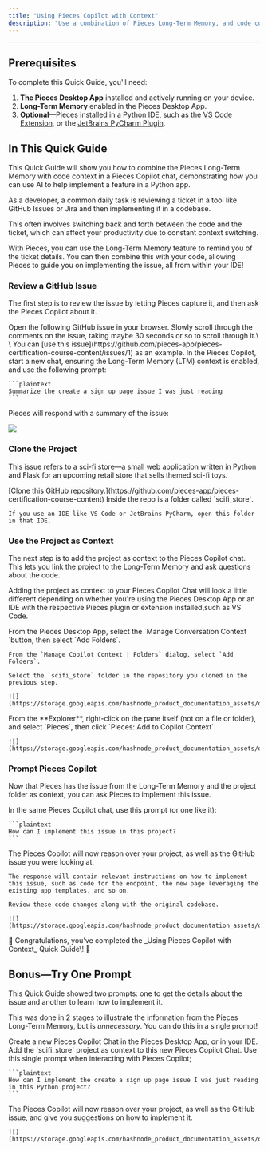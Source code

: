 ```yaml
---
title: "Using Pieces Copilot with Context"
description: "Use a combination of Pieces Long-Term Memory, and code context, to get help implementing a feature."
---
```


---

## Prerequisites

To complete this Quick Guide, you'll need:

1. **The Pieces Desktop App** installed and actively running on your device.
2. **Long-Term Memory** enabled in the Pieces Desktop App.
3. **Optional**—Pieces installed in a Python IDE, such as the [VS Code Extension](https://docs.pieces.app/products/extensions-plugins/visual-studio-code), or the [JetBrains PyCharm Plugin](https://docs.pieces.app/products/extensions-plugins/jetbrains).

## In This Quick Guide

This Quick Guide will show you how to combine the Pieces Long-Term Memory with code context in a Pieces Copilot chat, demonstrating how you can use AI to help implement a feature in a Python app.

As a developer, a common daily task is reviewing a ticket in a tool like GitHub Issues or Jira and then implementing it in a codebase.

This often involves switching back and forth between the code and the ticket, which can affect your productivity due to constant context switching.

With Pieces, you can use the Long-Term Memory feature to remind you of the ticket details. You can then combine this with your code, allowing Pieces to guide you on implementing the issue, all from within your IDE\!

### Review a GitHub Issue

The first step is to review the issue by letting Pieces capture it, and then ask the Pieces Copilot about it.

<Steps>
  <Step title="Review the GitHub Issue">
    Open the following GitHub issue in your browser. Slowly scroll through the comments on the issue, taking maybe 30 seconds or so to scroll through it.\
    \
    You can [use this issue](https://github.com/pieces-app/pieces-certification-course-content/issues/1) as an example.
  </Step>
  <Step title="Ask Pieces About the Issue">
    In the Pieces Copilot, start a new chat, ensuring the Long-Term Memory (LTM) context is enabled, and use the following prompt:

    ```plaintext
    Summarize the create a sign up page issue I was just reading
    ```
  </Step>
</Steps>

Pieces will respond with a summary of the issue:

![](https://storage.googleapis.com/hashnode_product_documentation_assets/quick_guides/using_pieces_copilot_with_memory_context/summarize_this_issue_demo.png)

### Clone the Project

This issue refers to a sci-fi store—a small web application written in Python and Flask for an upcoming retail store that sells themed sci-fi toys.

<Steps>
  <Step title="Clone the Project Repo">
    [Clone this GitHub repository.](https://github.com/pieces-app/pieces-certification-course-content)
  </Step>
  <Step title="Navigate to the Sci-Fi Store folder">
    Inside the repo is a folder called `scifi_store`.

    If you use an IDE like VS Code or JetBrains PyCharm, open this folder in that IDE.
  </Step>
</Steps>

### Use the Project as Context

The next step is to add the project as context to the Pieces Copilot chat. This lets you link the project to the Long-Term Memory and ask questions about the code.

Adding the project as context to your Pieces Copilot Chat will look a little different depending on whether you're using the Pieces Desktop App or an IDE with the respective Pieces plugin or extension installed,such as VS Code.

<Steps>
  <Step title="via Pieces Desktop App">
    From the Pieces Desktop App, select the `Manage Conversation Context `button, then select `Add Folders`.

    From the `Manage Copilot Context | Folders` dialog, select `Add Folders`.

    Select the `scifi_store` folder in the repository you cloned in the previous step.

    ![](https://storage.googleapis.com/hashnode_product_documentation_assets/quick_guides/using_pieces_copilot_with_memory_context/add_as_context_PFD.png)
  </Step>
  <Step title="via VS Code with Pieces Installed">
    From the **Explorer**, right-click on the pane itself (not on a file or folder), and select `Pieces`, then click `Pieces: Add to Copilot Context`.

    ![](https://storage.googleapis.com/hashnode_product_documentation_assets/quick_guides/using_pieces_copilot_with_memory_context/add_as_context_VSC.png)
  </Step>
</Steps>

### Prompt Pieces Copilot

Now that Pieces has the issue from the Long-Term Memory and the project folder as context, you can ask Pieces to implement this issue.

<Steps>
  <Step title="Ask Pieces how to Implement the Issue">
    In the same Pieces Copilot chat, use this prompt (or one like it):

    ```plaintext
    How can I implement this issue in this project?
    ```
  </Step>
  <Step title="Check the Response">
    The Pieces Copilot will now reason over your project, as well as the GitHub issue you were looking at.

    The response will contain relevant instructions on how to implement this issue, such as code for the endpoint, the new page leveraging the existing app templates, and so on.

    Review these code changes along with the original codebase.

    ![](https://storage.googleapis.com/hashnode_product_documentation_assets/quick_guides/using_pieces_copilot_with_memory_context/implem_in_project.png)
  </Step>
</Steps>

<Tip>
  🎉 Congratulations, you’ve completed the _Using Pieces Copilot with Context_ Quick Guide\! 🎉
</Tip>

## Bonus—Try One Prompt

This Quick Guide showed two prompts: one to get the details about the issue and another to learn how to implement it.

This was done in 2 stages to illustrate the information from the Pieces Long-Term Memory, but is _unnecessary_. You can do this in a single prompt\!

<Steps>
  <Step title="Create a New Copilot Chat">
    Create a new Pieces Copilot Chat in the Pieces Desktop App, or in your IDE.
  </Step>
  <Step title="Add the Project Folder as Context">
    Add the `scifi_store` project as context to this new Pieces Copilot Chat.
  </Step>
  <Step title="Prompt Pieces Copilot">
    Use this single prompt when interacting with Pieces Copilot;

    ```plaintext
    How can I implement the create a sign up page issue I was just reading in this Python project?
    ```
  </Step>
  <Step title="Check the Response">
    The Pieces Copilot will now reason over your project, as well as the GitHub issue, and give you suggestions on how to implement it.

    ![](https://storage.googleapis.com/hashnode_product_documentation_assets/quick_guides/using_pieces_copilot_with_memory_context/dual_prompt.png)
  </Step>
</Steps>